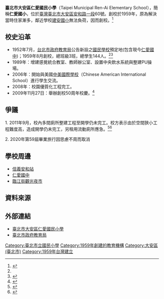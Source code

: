 {{refimprove|time=2015-08-18T08:20:15+00:00}}

{{Infobox_School
|name           =臺北市大安區仁愛國民小學
|nickname=仁愛國小
|other_name     =
|image          =[[File:台北市大安區仁愛國民小學.jpg|250px]]

台北市仁愛國小正門
[[標誌|校徽]]
|motto          =<!--在此輸入校訓-->
|established    =民國48年8月1日（1959年）
|type           =公立，初級小學
|grades         =6年制度，普通班：86班
|pupils=2311
|gradeK=120
|grade1=398
|grade2=399
|grade3=391
|grade4=367
|grade5=374
|grade6=382
|district       =[[臺北市|臺北市]][[大安區_(臺北市)|大安區]]
|principal      =楊柳淳
| magazine      =人見仁愛
|song=台北市仁愛國民小學校歌
|faculty        =
|staff          =
|enrollment     =
|free_label     =校別
|free_text      =男女合校
|free_label2    =校地面積
|free_text2     =約17441.41[[平方公尺|平方公尺]]<ref>{{cite news |language = zh-hant |url = http://163.21.227.22/files/11-1000-82.php#校舍 |title = 學校基本資料 |accessdate = 2015-07-24 |archive-date = 2015-07-24 |archive-url = https://web.archive.org/web/20150724161210/http://163.21.227.22/files/11-1000-82.php#校舍 |dead-url = yes }}</ref>
|location       ={{flagicon|TWN}}[[臺北市|臺北市]][[大安區_(臺北市)|大安區]][[安和路_(臺北市)|安和路]]一段60號
|information    =
|tel            = +886-2-2709-5010
|fax            = +886-2-2708-1312
|website        =[http://www.japs.tp.edu.tw/ www.japs.tp.edu.tw]
}}
'''臺北市大安區仁愛國民小學'''（Taipei Municipal Ren-Ai Elementary School），簡稱'''仁愛國小'''，位於[[臺灣|臺灣]][[臺北市|臺北市]][[大安區_(臺北市)|大安區]][[安和路_(臺北市)|安和路一段]]60號。創校於1959年，原為解決當時住家漸多，鄰近學校[[臺北市大安區建安國民小學|建安國小]]無法負荷，因而創校。<ref name="multiple">{{cite news |language = zh-hant |url = http://163.21.227.22/files/11-1000-86.php |title = 校史沿革 |accessdate = 2015-07-24 |archive-date = 2015-07-24 |archive-url = https://web.archive.org/web/20150724162011/http://163.21.227.22/files/11-1000-86.php |dead-url = yes }}</ref>

== 校史沿革==
*1952年7月，[[台北市政府教育局|台北市政府教育局]]公告新設之[[國民學校|國民學校]]預定地(包含現今[[臺北市立仁愛國民中學|仁愛國中]])；1959年8月創校，總班級3班，總學生144人。<ref name="multiple" /><ref> {{Cite book | title = 仁愛五十載 繽紛又精采 | date = 2010年6月 | pages = 206~209| language = zh-hant }} </ref>
*1989年：增建感覺統合教室、教師辦公室、設置中央飲水系統與整建PU操場。
*2006年：開始與美國[[中美國際學校|中美國際學校]]（Chinese American International School）進行學生交流。
*2008年：校園優質化工程完工。
*2009年11月27日：舉辦創校50周年校慶。<ref>{{cite news |language = zh-hant |url = http://dop.gov.taipei/ct.asp?xItem=1056740&ctNode=5158&mp=100007 |title = 仁愛國小歡度50週年校慶 郝龍斌期勉學生能傳承「仁愛人、人愛人、人愛仁」的仁愛精神 }}</ref>

== 爭議 ==
1. 2011年9月，校內多間廁所整建工程至開學仍未完工。校方表示由於空間狹小工程難度高，造成開學仍未完工，另租用流動廁所應急。<ref>{{cite news |language = zh-hant |url = https://tw.news.yahoo.com/%E4%BB%81%E6%84%9B%E5%9C%8B%E5%B0%8F-%E5%BB%81%E6%89%80%E5%B7%A5%E7%A8%8B%E9%9B%A3%E5%BA%A6%E9%AB%98-%E6%B5%81%E5%8B%95%E5%BB%81%E6%89%80%E6%87%89%E6%80%A5-022830064.html |title = 仁愛國小:廁所工程難度高 流動廁所應急 |date = 2011-09-14 |accessdate = 2015-07-24 |archive-date = 2015-07-24 |archive-url = https://web.archive.org/web/20150724203303/https://tw.news.yahoo.com/%E4%BB%81%E6%84%9B%E5%9C%8B%E5%B0%8F-%E5%BB%81%E6%89%80%E5%B7%A5%E7%A8%8B%E9%9B%A3%E5%BA%A6%E9%AB%98-%E6%B5%81%E5%8B%95%E5%BB%81%E6%89%80%E6%87%89%E6%80%A5-022830064.html |dead-url = no }}</ref><ref>{{cite news |language = zh-hant |url = http://news.ltn.com.tw/news/local/paper/520618/print |title = 〈台北都會〉仁愛國小「不方便」 家長憂心 |date = 2011-08-31 |accessdate = 2015-07-24 |archive-date = 2015-07-24 |archive-url = https://web.archive.org/web/20150724164111/http://news.ltn.com.tw/news/local/paper/520618/print |dead-url = no }}</ref>

2. 2020年第59屆畢業旅行因思慮不周而取消

==學校周邊==
*[[信義安和站|信義安和站]]
*[[臺北市立仁愛國民中學|仁愛國中]]
*[[臨江街觀光夜市|臨江街觀光夜市]]

==資料來源==
{{reflist|2}}

== 外部連結 ==
* [http://www.japs.tp.edu.tw/ 臺北市大安區仁愛國民小學] {{Wayback|url=http://www.japs.tp.edu.tw/ |date=20200207085421 }}
* [https://web.archive.org/web/20140323125214/http://www.edunet.taipei.gov.tw/ 臺北市政府教育局]



{{台北市小學列表}}

[[Category:臺北市立國民小學|Category:臺北市立國民小學]]
[[Category:1959年創建的教育機構|Category:1959年創建的教育機構]]
[[Category:大安區_(臺北市)|Category:大安區 (臺北市)]]
[[Category:1959年台灣建立|Category:1959年台灣建立]]